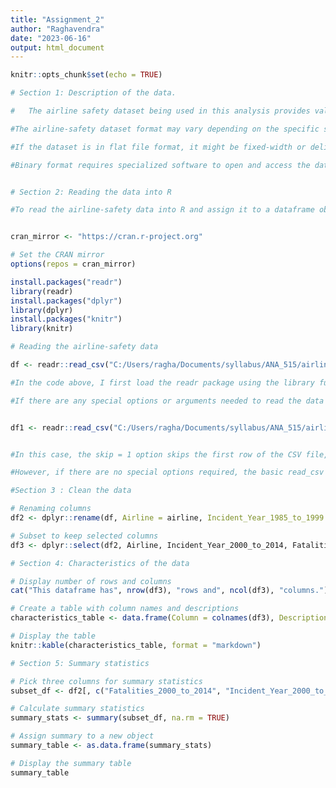 ---
title: "Assignment_2"
author: "Raghavendra"
date: "2023-06-16"
output: html_document
---


```{r setup, include=FALSE}
knitr::opts_chunk$set(echo = TRUE)
```

```{r , echo=FALSE}
# Section 1: Description of the data.

#   The airline safety dataset being used in this analysis provides valuable information regarding safety measures and incidents related to airlines. This dataset measures various aspects of airline safety, including accident rates, fatalities, incidents, and safety regulations. The data was collected from a combination of sources, such as accident reports, safety audits, regulatory bodies, and airline records.

#The airline-safety dataset format may vary depending on the specific source and compilation method. In general, the dataset is typically stored in a structured format, such as a CSV file, which is a common flat file format for tabular data. Alternatively, it could be stored in a database format like SQL or as a spreadsheet in Excel.

#If the dataset is in flat file format, it might be fixed-width or delimited. Fixed-width files allocate a fixed number of characters for each field, whereas delimited files use specific characters (e.g., comma, tab, or semicolon) to separate the fields. If the dataset is delimited, the specific delimiter used, such as a comma or tab, will be mentioned in the data documentation.

#Binary format requires specialized software to open and access the data. The choice of program depends on the specific binary format used. However, it could involve applications like MATLAB, R, Python libraries, or proprietary software provided by the dataset provider.


# Section 2: Reading the data into R

#To read the airline-safety data into R and assign it to a dataframe object, I will be using the read.csv function from the readr package. The read_csv function is a part of the tidyverse collection of packages, which provides a set of tools for data manipulation and analysis.


cran_mirror <- "https://cran.r-project.org"

# Set the CRAN mirror
options(repos = cran_mirror)

install.packages("readr")
library(readr)
install.packages("dplyr")
library(dplyr)
install.packages("knitr")
library(knitr)

# Reading the airline-safety data

df <- readr::read_csv("C:/Users/ragha/Documents/syllabus/ANA_515/airline-safety.csv" , show_col_types = FALSE)

#In the code above, I first load the readr package using the library function. Then, I use the read_csv function to read the data from the file "airline-safety.csv" and assign it to the dataframe object df.

#If there are any special options or arguments needed to read the data correctly, such as skipping rows without data or specifying a delimiter, those can be included as additional arguments within the read_csv function. For example, if the dataset has a header row that needs to be skipped, we can use the skip argument like this:


df1 <- readr::read_csv("C:/Users/ragha/Documents/syllabus/ANA_515/airline-safety.csv", show_col_types = FALSE, skip = 1)


#In this case, the skip = 1 option skips the first row of the CSV file, assuming it contains the header information and not the actual data.

#However, if there are no special options required, the basic read_csv function without any additional arguments will read the data assuming a comma (",") as the delimiter and handle other default settings for parsing the CSV file.

#Section 3 : Clean the data

# Renaming columns
df2 <- dplyr::rename(df, Airline = airline, Incident_Year_1985_to_1999 = incidents_85_99, Incident_Year_2000_to_2014 = incidents_00_14, Fatalities_2000_to_2014 = fatalities_00_14)

# Subset to keep selected columns
df3 <- dplyr::select(df2, Airline, Incident_Year_2000_to_2014, Fatalities_2000_to_2014)

# Section 4: Characteristics of the data

# Display number of rows and columns
cat("This dataframe has", nrow(df3), "rows and", ncol(df3), "columns.")

# Create a table with column names and descriptions
characteristics_table <- data.frame(Column = colnames(df3), Description = c("Name of the airline", "Type of incident", "Total number of fatalities"))

# Display the table
knitr::kable(characteristics_table, format = "markdown")

# Section 5: Summary statistics

# Pick three columns for summary statistics
subset_df <- df2[, c("Fatalities_2000_to_2014", "Incident_Year_2000_to_2014", "Airline")]

# Calculate summary statistics
summary_stats <- summary(subset_df, na.rm = TRUE)

# Assign summary to a new object
summary_table <- as.data.frame(summary_stats)

# Display the summary table
summary_table
```

